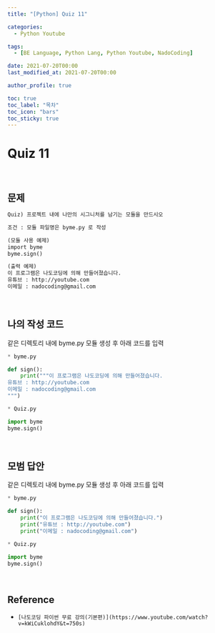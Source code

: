 ```yaml
---
title: "[Python] Quiz 11"

categories:
  - Python Youtube

tags:
  - [BE Language, Python Lang, Python Youtube, NadoCoding]

date: 2021-07-20T00:00
last_modified_at: 2021-07-20T00:00

author_profile: true

toc: true
toc_label: "목차"
toc_icon: "bars"
toc_sticky: true
---
```


# Quiz 11

<br />

## 문제

```markdown
Quiz) 프로젝트 내에 나만의 시그니처를 남기는 모듈을 만드시오

조건 : 모듈 파일명은 byme.py 로 작성

(모듈 사용 예제)
import byme
byme.sign()

(출력 예제)
이 프로그램은 나도코딩에 의해 만들어졌습니다.
유튜브 : http://youtube.com
이메일 : nadocoding@gmail.com
```

<br />

## 나의 작성 코드

같은 디렉토리 내에 byme.py 모듈 생성 후 아래 코드를 입력

```python
* byme.py

def sign():
    print("""이 프로그램은 나도코딩에 의해 만들어졌습니다.
유튜브 : http://youtube.com
이메일 : nadocoding@gmail.com
""")
```

```python
* Quiz.py

import byme
byme.sign()
```

<br />

## 모범 답안

같은 디렉토리 내에 byme.py 모듈 생성 후 아래 코드를 입력

```python
* byme.py

def sign():
    print("이 프로그램은 나도코딩에 의해 만들어졌습니다.")
    print("유튜브 : http://youtube.com")
    print("이메일 : nadocoding@gmail.com")
```

```python
* Quiz.py

import byme
byme.sign()
```

<br />

## Reference

- `[나도코딩 파이썬 무료 강의(기본편)](https://www.youtube.com/watch?v=kWiCuklohdY&t=750s)`
